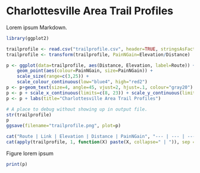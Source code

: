 # Charlottesville Area Trail Profiles

Lorem ipsum Markdown.

```r
library(ggplot2)

trailprofile <- read.csv("trailprofile.csv", header=TRUE, stringsAsFactors=FALSE)
trailprofile <- transform(trailprofile, PainNGain=Elevation/Distance)

p <- ggplot(data=trailprofile, aes(Distance, Elevation, label=Route)) + 
    geom_point(aes(colour=PainNGain, size=PainNGain)) + 
    scale_size(range=c(3,25)) + 
    scale_colour_continuous(low="blue4", high="red2")
p <- p+geom_text(size=4, angle=45, vjust=2, hjust=.1, colour="gray20")
p <- p + scale_x_continuous(limits=c(8, 23)) + scale_y_continuous(limits=c(700,5200))
p <- p + labs(title="Charlottesville Area Trail Profiles")
```

```r
# A place to debug without showing up in output file.
str(trailprofile)
p
ggsave(filename="trailprofile.png", plot=p)
```

```r
cat("Route | Link | Elevation | Distance | PainNGain", "--- | --- | --- | --- | ---", sep="\n")
cat(apply(trailprofile, 1, function(X) paste(X, collapse=" | ")), sep = "\n")
```

Figure lorem ipsum

```r
print(p)
```

